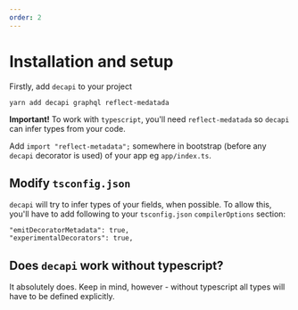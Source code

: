 ```yaml
---
order: 2
---
```

# Installation and setup

Firstly, add `decapi` to your project

`yarn add decapi graphql reflect-medatada`

**Important!** To work with `typescript`, you'll need `reflect-medatada` so `decapi` can infer types from your code.

Add `import "reflect-metadata";` somewhere in bootstrap (before any `decapi` decorator is used) of your app eg `app/index.ts`.

## Modify `tsconfig.json`

`decapi` will try to infer types of your fields, when possible. To allow this, you'll have to add following to your `tsconfig.json` `compilerOptions` section:

```
"emitDecoratorMetadata": true,
"experimentalDecorators": true,
```

## Does `decapi` work without typescript?

It absolutely does. Keep in mind, however - without typescript all types will have to be defined explicitly.
